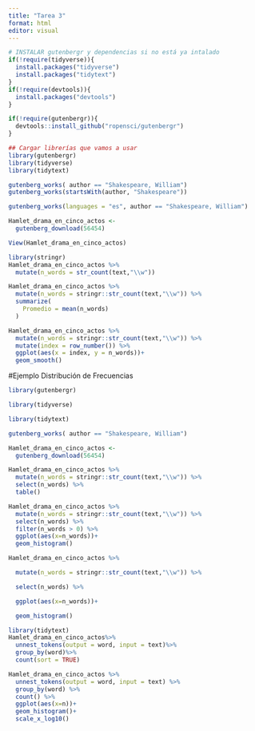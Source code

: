 ```yaml
---
title: "Tarea 3"
format: html
editor: visual
---
```


```r
# INSTALAR gutenbergr y dependencias si no está ya intalado
if(!require(tidyverse)){
  install.packages("tidyverse")
  install.packages("tidytext")
}
if(!require(devtools)){
  install.packages("devtools")
}

if(!require(gutenbergr)){
  devtools::install_github("ropensci/gutenbergr")
}
```

```r
## Cargar librerías que vamos a usar
library(gutenbergr)
library(tidyverse)
library(tidytext)
```

```r
gutenberg_works( author == "Shakespeare, William")
gutenberg_works(startsWith(author, "Shakespeare"))
```

```r
gutenberg_works(languages = "es", author == "Shakespeare, William")
```

```r
Hamlet_drama_en_cinco_actos <- 
  gutenberg_download(56454)
```

```r
View(Hamlet_drama_en_cinco_actos)
```

```r
library(stringr)
Hamlet_drama_en_cinco_actos %>% 
  mutate(n_words = str_count(text,"\\w"))
```

```r
Hamlet_drama_en_cinco_actos %>% 
  mutate(n_words = stringr::str_count(text,"\\w")) %>% 
  summarize(
    Promedio = mean(n_words)
  )
```

```r
Hamlet_drama_en_cinco_actos %>% 
  mutate(n_words = stringr::str_count(text,"\\w")) %>% 
  mutate(index = row_number()) %>% 
  ggplot(aes(x = index, y = n_words))+
  geom_smooth()
```

#Ejemplo Distribución de Frecuencias

```r
library(gutenbergr)

library(tidyverse)

library(tidytext)
```

```r
gutenberg_works( author == "Shakespeare, William")
```

```r
Hamlet_drama_en_cinco_actos <-
  gutenberg_download(56454)
```

```r
Hamlet_drama_en_cinco_actos %>% 
  mutate(n_words = stringr::str_count(text,"\\w")) %>% 
  select(n_words) %>% 
  table()
```

```r
Hamlet_drama_en_cinco_actos %>% 
  mutate(n_words = stringr::str_count(text,"\\w")) %>% 
  select(n_words) %>% 
  filter(n_words > 0) %>% 
  ggplot(aes(x=n_words))+
  geom_histogram()
```

```r
Hamlet_drama_en_cinco_actos %>% 

  mutate(n_words = stringr::str_count(text,"\\w")) %>% 

  select(n_words) %>% 

  ggplot(aes(x=n_words))+

  geom_histogram()
```

```r
library(tidytext)
Hamlet_drama_en_cinco_actos%>%
  unnest_tokens(output = word, input = text)%>% 
  group_by(word)%>% 
  count(sort = TRUE)
```

```r
Hamlet_drama_en_cinco_actos %>%
  unnest_tokens(output = word, input = text) %>% 
  group_by(word) %>% 
  count() %>% 
  ggplot(aes(x=n))+
  geom_histogram()+
  scale_x_log10()
```
